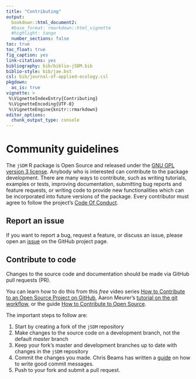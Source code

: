 ```yaml
---
title: "Contributing"
output:
  bookdown::html_document2:
  #base_format: rmarkdown::html_vignette
  #highlight: tango
  number_sections: false
toc: true
toc_float: true
fig_caption: yes
link-citations: yes
bibliography: bib/biblio-jSDM.bib
biblio-style: bib/jae.bst
csl: bib/journal-of-applied-ecology.csl
pkgdown:
  as_is: true
vignette: >
 %\VignetteIndexEntry{Contributing}
 %\VignetteEncoding{UTF-8}
 %\VignetteEngine{knitr::rmarkdown}
editor_options: 
  chunk_output_type: console
---
```


# Community guidelines

The `jSDM` R package is Open Source and released under
the [GNU GPL version 3 license ](https://www.gnu.org/licenses/gpl-3.0.en.html). Anybody who is interested can contribute to the package development. 
There are many ways to contribute, such as writing tutorials, examples or tests, improving documentation, submitting bug reports and feature requests, or writing code to provide new functionalities which can be incorporated into future versions of the package. Every contributor must agree to follow the project's [Code Of Conduct](https://ecology.ghislainv.fr/jSDM/Code_of_conduct.html).

## Report an issue

If you want to report a bug, request a feature, or discuss an issue,
please open an [issue](https://github.com/ghislainv/jSDM/issues) on the GitHub
project page.

## Contribute to code

Changes to the source code and documentation should be made via GitHub
pull requests (PR).

You can learn how to do this from this *free* video series [How to Contribute to an Open Source Project on GitHub](https://egghead.io/courses/how-to-contribute-to-an-open-source-project-on-github),
Aaron Meurer's [tutorial on the git workflow](https://www.asmeurer.com/git-workflow/), or the guide [How to Contribute to Open Source](https://opensource.guide/how-to-contribute/).

The important steps to follow are:

1. Start by creating a fork of the `jSDM` repository
2. Make changes to the source code on a development branch, not the default *master* branch
3. Keep your fork's master and development branches up to date with changes in the ``jSDM`` repository
4. Commit the changes you made. Chris Beams has written a [guide](https://chris.beams.io/posts/git-commit/) on how to write good commit messages.
5. Push to your fork and submit a pull request.